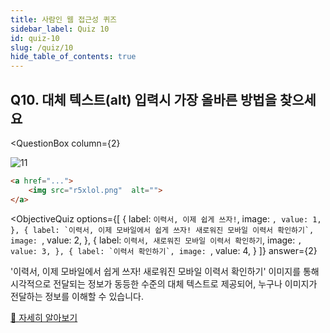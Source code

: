 ```yaml
---
title: 사람인 웹 접근성 퀴즈
sidebar_label: Quiz 10
id: quiz-10
slug: /quiz/10
hide_table_of_contents: true
---
```


## Q10. 대체 텍스트(alt) 입력시 가장 올바른 방법을 찾으세요



<QuestionBox
  column={2}
>

![11](/img/a11y/quiz-alt-img.png)

```html
<a href="...">
	<img src="r5xlol.png"  alt="">
</a>
```

</QuestionBox>


<ObjectiveQuiz
  options={[
    {
      label: `이력서, 이제 쉽게 쓰자!`,
      image: ``,
      value: 1,
    },
    {
      label: `이력서, 이제 모바일에서 쉽게 쓰자! 새로워진 모바일 이력서 확인하기`,
      image: ``,
      value: 2,
    },
    {
      label: `이력서, 새로워진 모바일 이력서 확인하기`,
      image: ``,
      value: 3,
    },
    {
      label: `이력서 확인하기`,
      image: ``,
      value: 4,
    }
  ]}
  answer={2}
>
  <Correct>
    <p>'이력서, 이제 모바일에서 쉽게 쓰자! 새로워진 모바일 이력서 확인하기' 이미지를 통해 시각적으로 전달되는 정보가 동등한 수준의 대체 텍스트로 제공되어, 누구나 이미지가 전달하는 정보를 이해할 수 있습니다.</p>
  </Correct>
  <a href="https://sri-fe1.notion.site/5f6acd4e3e224f3e9dc163b29f6e863d">
  🔎 자세히 알아보기
  </a>
  
</ObjectiveQuiz>